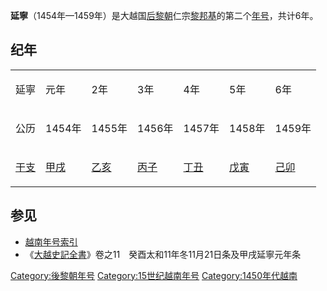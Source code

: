 {{Eranamebox|年号=延寧
|起讫时间= 1454年—1459年
|政权= [[后黎朝|后黎朝]]
|帝王= 仁宗[[黎邦基|黎邦基]]
|历时= 6年
|timeline=
|说明=
}}
'''延寧'''（1454年—1459年）是大越国[[后黎朝|后黎朝]]仁宗[[黎邦基|黎邦基]]的第二个[[年号|年号]]，共计6年。

==纪年==

{| class="wikitable" style="background-color:#ffffff;text-align:center"
|- style="background-color:#cccccc;font-weight:bold"
|延寧||元年||2年||3年||4年||5年||6年
|- 
|公历||1454年||1455年||1456年||1457年||1458年||1459年
|- 
|[[干支|干支]]||[[甲戌|甲戌]]||[[乙亥|乙亥]]||[[丙子|丙子]]||[[丁丑|丁丑]]||[[戊寅|戊寅]]||[[己卯|己卯]]
|}


==参见==
*[[越南年号索引|越南年号索引]]
*《[[大越史記全書|大越史記全書]]》卷之11　癸酉太和11年冬11月21日条及甲戌延寧元年条  

{{年号|[[大和_(黎邦基)|大和]]|[[越南年号索引|越南后黎朝年号]]|[[天兴_(黎宜民)|天興]]}}
{{越南年號}}
[[Category:後黎朝年号|Category:後黎朝年号]]
[[Category:15世纪越南年号|Category:15世纪越南年号]]
[[Category:1450年代越南|Category:1450年代越南]]